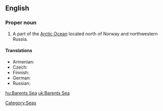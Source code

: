 ==English==

===Proper noun===
{{en-proper noun}}

# A part of the [[Arctic Ocean]] located north of Norway and northwestern Russia. 

====Translations====
{{top}}
* Armenian: {{t-|hy|Բարենցի ծով|tr=Barenc'i çov|sc=Armn|xs=Armenian}}
* Czech: {{t-|cs|Barentsovo moře|n}}
* Finnish: {{t-|fi|Barentsinmeri}}
* German: {{t+|de|Barentssee|f}}
* Russian: {{t-|ru|Баренцево море|n|tr=Bárentsevo Móre|sc=Cyrl}}
{{bottom}}

[[Category:Seas]]

[[hu:Barents Sea]]
[[uk:Barents Sea]]